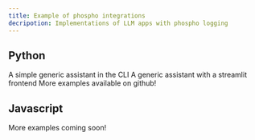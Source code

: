 ```yaml
---
title: Example of phospho integrations
decripotion: Implementations of LLM apps with phospho logging
---
```


## Python 

<CardGroup>
<Card icon="python" title="OpenAI agent" href="/integrations/python/examples/openai-agent">
A simple generic assistant in the CLI
</Card>
<Card icon="python" title="OpenAI agen + Streamlit" href="/integrations/python/examples/openai-streamlit">
A generic assistant with a streamlit frontend
</Card>
<Card icon="github" title="More examples" href="https://github.com/phospho-app/phospho/tree/dev/examples">
More examples available on github!
</Card>
</CardGroup>



## Javascript

<Note>
More examples coming soon!
</Note>